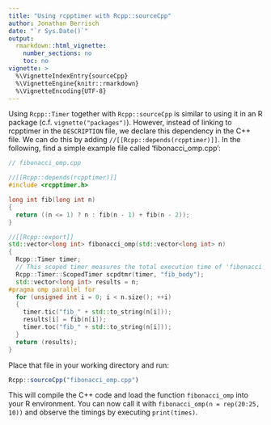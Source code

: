 ```yaml
---
title: "Using rcpptimer with Rcpp::sourceCpp"
author: Jonathan Berrisch
date: "`r Sys.Date()`"
output:
  rmarkdown::html_vignette:
    number_sections: no
    toc: no
vignette: >
  %\VignetteIndexEntry{sourceCpp}
  %\VignetteEngine{knitr::rmarkdown}
  %\VignetteEncoding{UTF-8}
---
```


Using `Rcpp::Timer` together with `Rcpp::sourceCpp` is similar to using it in an R package (c.f. `vignette("packages")`). However, instead of linking to rcpptimer in the `DESCRIPTION` file, we declare this dependency in the C++ file. We can do this by adding `//[[Rcpp::depends(rcpptimer)]]`. In the following, find a simple example file called 'fibonacci_omp.cpp':

```c++
// fibonacci_omp.cpp

//[[Rcpp::depends(rcpptimer)]]
#include <rcpptimer.h>

long int fib(long int n)
{
  return ((n <= 1) ? n : fib(n - 1) + fib(n - 2));
}

//[[Rcpp::export]]
std::vector<long int> fibonacci_omp(std::vector<long int> n)
{
  Rcpp::Timer timer;
  // This scoped timer measures the total execution time of 'fibonacci'
  Rcpp::Timer::ScopedTimer scpdtmr(timer, "fib_body");
  std::vector<long int> results = n;
#pragma omp parallel for
  for (unsigned int i = 0; i < n.size(); ++i)
  {
    timer.tic("fib_" + std::to_string(n[i]));
    results[i] = fib(n[i]);
    timer.toc("fib_" + std::to_string(n[i]));
  }
  return (results);
}
```

Place that file in your working directory and run:

```r
Rcpp::sourceCpp("fibonacci_omp.cpp")
```

This will compile the C++ code and load the function `fibonacci_omp` into your R environment. You can now call it with `fibonacci_omp(n = rep(20:25, 10))` and observe the timings by executing `print(times)`.
